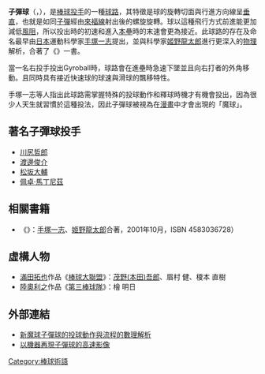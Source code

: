 {{Unreferenced|time=2019-05-03T17:59:11+00:00}}
'''子彈球'''（{{lang-en|gyroball}}，{{lang-ja|ジャイロボール}}），是[[棒球|棒球]][[投手|投手]]的一種[[球路|球路]]，其特徵是球的旋轉切面與行進方向線呈[[垂直|垂直]]，也就是如同[[子彈|子彈]]經由[[來福線|來福線]]射出後的螺旋旋轉。球以這種飛行方式前進能更加減低[[風阻|風阻]]，所以投出時的初速和進入[[本壘|本壘]]時的末速會更為接近。此球路的存在及命名最早由[[日本|日本]]運動科學家[[手塚一志|手塚一志]]提出，並與科學家[[姬野龍太郎|姬野龍太郎]]進行更深入的[[物理|物理]]解析，合著了《{{lang|ja|魔球の正体}}》一書。

當一名右投手投出Gyroball時，球路會在進壘時急速下墜並且向右打者的外角移動。且同時具有接近快速球的球速與滑球的飄移特性。

手塚一志等人指出此球路需掌握特殊的投球動作和釋球時機才有機會投出，因為很少人天生就習慣於這種投法，因此子彈球被視為在[[漫畫|漫畫]]中才會出現的「魔球」。

==著名子彈球投手==
*[[川尻哲郎|川尻哲郎]]
*[[渡邊俊介|渡邊俊介]]
*[[松坂大輔|松坂大輔]]
*[[佩卓·馬丁尼茲|佩卓·馬丁尼茲]]

==相關書籍==
*《{{lang|ja|魔球の正体}}》：[[手塚一志|手塚一志]]、[[姬野龍太郎|姬野龍太郎]]合著，2001年10月，ISBN 4583036728）

== 虛構人物 ==
* [[滿田拓也|滿田拓也]]作品《[[棒球大聯盟|棒球大聯盟]]》：[[茂野(本田)吾郎|茂野(本田)吾郎]]、眉村 健、榎本 直樹
* [[陸奧利之|陸奧利之]]作品《[[第三棒球隊|第三棒球隊]]》：檜 明日

==外部連結==
*[https://web.archive.org/web/20070310221415/http://www.nikkei-bookdirect.com/science/cvc/CVC6/6-AVS.html 新魔球子彈球的投球動作與流程的數理解析]
*[http://www.gyrogiken.jp/gyro_4.htm 以機器再現子彈球的高速影像] {{Wayback|url=http://www.gyrogiken.jp/gyro_4.htm |date=20201101104120 }}

{{baseball pitches}}
{{baseball-stub}}

[[Category:棒球術語|Category:棒球術語]]